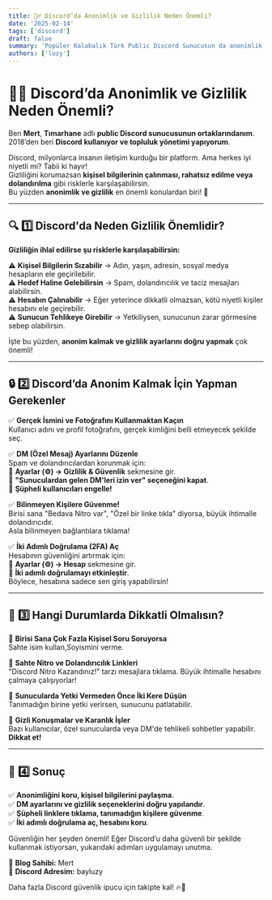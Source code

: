 ```yaml
---
title: 🕵️‍♂️ Discord’da Anonimlik ve Gizlilik Neden Önemli?
date: '2025-02-14'
tags: ['discord']
draft: false
summary: 'Popüler Kalabalık Türk Public Discord Sunucusun da anonimlik neden önemli?'
authors: ['luzy']
---
```

# 🕵️‍♂️ Discord’da Anonimlik ve Gizlilik Neden Önemli?

Ben **Mert**, **Tımarhane** adlı **public Discord sunucusunun ortaklarındanım**.  
2018’den beri **Discord kullanıyor ve topluluk yönetimi yapıyorum**.  

Discord, milyonlarca insanın iletişim kurduğu bir platform. Ama herkes iyi niyetli mi? Tabii ki hayır!  
Gizliliğini korumazsan **kişisel bilgilerinin çalınması, rahatsız edilme veya dolandırılma** gibi risklerle karşılaşabilirsin.  
Bu yüzden **anonimlik ve gizlilik** en önemli konulardan biri! 🚀  

---

## 🔍 1️⃣ Discord'da Neden Gizlilik Önemlidir?  

**Gizliliğin ihlal edilirse şu risklerle karşılaşabilirsin:**  

⚠ **Kişisel Bilgilerin Sızabilir** → Adın, yaşın, adresin, sosyal medya hesapların ele geçirilebilir.  
⚠ **Hedef Haline Gelebilirsin** → Spam, dolandırıcılık ve taciz mesajları alabilirsin.  
⚠ **Hesabın Çalınabilir** → Eğer yeterince dikkatli olmazsan, kötü niyetli kişiler hesabını ele geçirebilir.  
⚠ **Sunucun Tehlikeye Girebilir** → Yetkiliysen, sunucunun zarar görmesine sebep olabilirsin.  

İşte bu yüzden, **anonim kalmak ve gizlilik ayarlarını doğru yapmak** çok önemli!  

---

## 🔒 2️⃣ Discord’da Anonim Kalmak İçin Yapman Gerekenler  

✅ **Gerçek İsmini ve Fotoğrafını Kullanmaktan Kaçın**  
Kullanıcı adını ve profil fotoğrafını, gerçek kimliğini belli etmeyecek şekilde seç.  

✅ **DM (Özel Mesaj) Ayarlarını Düzenle**  
Spam ve dolandırıcılardan korunmak için:  
🔹 **Ayarlar (⚙️) → Gizlilik & Güvenlik** sekmesine gir.  
🔹 **"Sunuculardan gelen DM'leri izin ver" seçeneğini kapat**.  
🔹 **Şüpheli kullanıcıları engelle!**  

✅ **Bilinmeyen Kişilere Güvenme!**  
Birisi sana "Bedava Nitro var", "Özel bir linke tıkla" diyorsa, büyük ihtimalle dolandırıcıdır.  
Asla bilinmeyen bağlantılara tıklama!  

✅ **İki Adımlı Doğrulama (2FA) Aç**  
Hesabının güvenliğini artırmak için:  
🔹 **Ayarlar (⚙️) → Hesap** sekmesine gir.  
🔹 **İki adımlı doğrulamayı etkinleştir**.  
Böylece, hesabına sadece sen giriş yapabilirsin!  

---

## 🚨 3️⃣ Hangi Durumlarda Dikkatli Olmalısın?  

🛑 **Birisi Sana Çok Fazla Kişisel Soru Soruyorsa**  
Sahte isim kullan,Soyismini verme.  

🛑 **Sahte Nitro ve Dolandırıcılık Linkleri**  
"Discord Nitro Kazandınız!" tarzı mesajlara tıklama. Büyük ihtimalle hesabını çalmaya çalışıyorlar!  

🛑 **Sunucularda Yetki Vermeden Önce İki Kere Düşün**  
Tanımadığın birine yetki verirsen, sunucunu patlatabilir.  

🛑 **Gizli Konuşmalar ve Karanlık İşler**  
Bazı kullanıcılar, özel sunucularda veya DM'de tehlikeli sohbetler yapabilir. **Dikkat et!**  

---

## 🎯 4️⃣ Sonuç  

✅ **Anonimliğini koru, kişisel bilgilerini paylaşma**.  
✅ **DM ayarlarını ve gizlilik seçeneklerini doğru yapılandır**.  
✅ **Şüpheli linklere tıklama, tanımadığın kişilere güvenme**.  
✅ **İki adımlı doğrulama aç, hesabını koru**.  

Güvenliğin her şeyden önemli! Eğer Discord’u daha güvenli bir şekilde kullanmak istiyorsan, yukarıdaki adımları uygulamayı unutma.  

📌 **Blog Sahibi:** Mert  
📌 **Discord Adresim:** bayluzy  

Daha fazla Discord güvenlik ipucu için takipte kal! 🔥🚀  